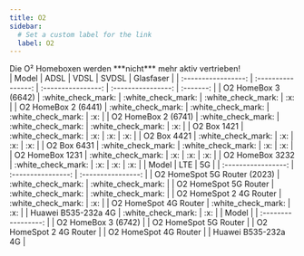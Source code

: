 ```yaml
---
title: O2
sidebar:
  # Set a custom label for the link
  label: O2
---
```



<Aside type="danger" title="Achtung">
  Die O² Homeboxen werden ***nicht*** mehr aktiv vertrieben!
</Aside>

<Tabs>
<TabItem label="DSL">
|        Model        |        ADSL        |        VDSL        |       SVDSL        | Glasfaser |
| :-----------------: | :----------------: | :----------------: | :----------------: | :-------: |
| O2 HomeBox 3 (6642) | :white_check_mark: | :white_check_mark: | :white_check_mark: |    :x:    |
| O2 HomeBox 2 (6441) | :white_check_mark: | :white_check_mark: | :white_check_mark: |    :x:    |
| O2 HomeBox 2 (6741) | :white_check_mark: | :white_check_mark: | :white_check_mark: |    :x:    |
| O2 Box 1421 | :white_check_mark: | :x: | :x: |    :x:    |
| O2 Box 4421 | :white_check_mark: | :x: | :x: |    :x:    |
| O2 Box 6431 | :white_check_mark: | :white_check_mark: | :x: |    :x:    |
| O2 HomeBox 1231 | :white_check_mark: | :x: | :x: |    :x:    |
| O2 HomeBox 3232 | :white_check_mark: | :x: | :x: |    :x:    |

</TabItem>
<TabItem label="LTE/5G">
 |        Model        |        LTE        |        5G        |  
| :-----------------: | :----------------: | :----------------: | 
| O2 HomeSpot 5G Router (2023) | :white_check_mark: | :white_check_mark: | 
| O2 HomeSpot 5G Router   | :white_check_mark: | :white_check_mark: | 
| O2 HomeSpot 2 4G Router    | :white_check_mark: | :x: | 
| O2 HomeSpot   4G Router    | :white_check_mark: | :x: | 
| Huawei B535-232a 4G     | :white_check_mark: | :x: | 

</TabItem>
<TabItem label="Cable">
 |        Model        |      
| :-----------------: |  
| O2 HomeBox 3 (6742) |  
| O2 HomeSpot 5G Router   |  
| O2 HomeSpot 2 4G Router    |  
| O2 HomeSpot   4G Router    |  
| Huawei B535-232a 4G     |  

</TabItem>
</Tabs>


